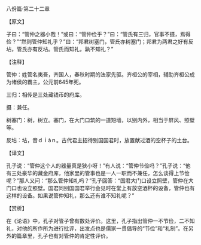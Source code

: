 

八佾篇·第二十二章

【原文】

子曰：“管仲之器小哉！”或曰：“管仲俭乎？”曰：“管氏有三归，官事不摄，焉得俭？”“然则管仲知礼乎？”曰：“邦君树塞门，管氏亦树塞门；邦君为两君之好有反坫，管氏亦有反坫。管氏而知礼，孰不知礼？”

【注释】

管仲：姓管名夷吾，齐国人，春秋时期的法家先驱。齐桓公的宰相，辅助齐桓公成为诸侯的霸主，公元前645年死。

三归：相传是三处藏钱币的府库。

摄：兼任。

树塞门：树，树立。塞门，在大门口筑的一道短墙，以别内外，相当于屏风、照壁等。

反坫：坫，音ｄｉàｎ。古代君主招待别国国君时，放置献过酒的空杯子的土台。

【译文】

孔子说：“管仲这个人的器量真是狭小呀！”有人说：“管仲节俭吗？”孔子说：“他有三处豪华的藏金府库，他家里的管事也是一人一职而不兼任，怎么谈得上节俭呢？”那人又问：“那么管仲知礼吗？”孔子回答：“国君大门口设立照壁，管仲在大门口也设立照壁。国君同别国国君举行会见时在堂上有放空酒杯的设备，管仲也有这样的设备。如果说管仲知礼，那么还有谁不知礼呢？”

【赏析】

在《论语》中，孔子对管子曾有数处评价。这里，孔子指出管仲一不节俭，二不知礼，对他的所作所为进行批评，出发点也是儒家一贯倡导的“节俭”和“礼制”。在另外的篇章里，孔子也有对管仲的肯定性评价。


